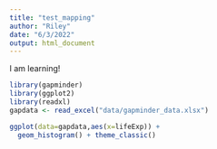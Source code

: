 ```yaml
---
title: "test_mapping"
author: "Riley"
date: "6/3/2022"
output: html_document
---
```

I am learning! 

```r
library(gapminder)
library(ggplot2)
library(readxl)
gapdata <- read_excel("data/gapminder_data.xlsx")

ggplot(data=gapdata,aes(x=lifeExp)) + 
  geom_histogram() + theme_classic()
```

